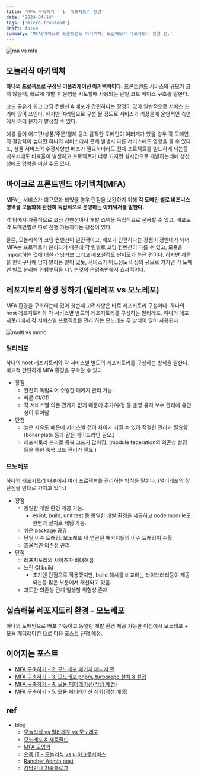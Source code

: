 ```yaml
---
title: 'MFA 구축하기 - 1. 레포지토리 환경'
date: '2024-04-14'
tags: ['micro-frontend']
draft: false
summary: 'MFA(마이크로 프론트엔드 아키텍쳐) 도입해보기 레포지토리 환경 편.'
---
```


![ma vs mfa](/static/images/blog/mfa/repo/mfa-ma.png)

## 모놀리식 아키텍쳐

**하나의 프로젝트로 구성된 어플리케이션 아키텍쳐이다.** 프론트엔드 서비스의 규모가 크지 않을때, 빠르게 개발 후 운영을 시도할때 사용되는 단일 코드 베이스 구조를 말한다.

코드 공유가 쉽고 코딩 컨벤션 & 배포가 간편하다는 장점이 있어 일반적으로 서비스 초기에 많이 쓰인다. 하지만 여러팀으로 구성 될 정도로 서비스가 커졌을때 운영적인 측면에서 여러 문제가 발생할 수 있다.

예를 들어 어드민/상품/주문/결제 등의 큼직한 도메인이 여러개가 있을 경우 각 도메인의 결합력이 높다면 하나의 서비스에서 문제 발생시 다른 서비스에도 영향을 줄 수 있다.
또, 상품 서비스의 수정사항만 배포가 필요하더라도 전체 프로젝트를 빌드하게 되는등 배포시에도 비효율이 발생하고 프로젝트가 너무 커지면 실시간으로 개발하는데에 생산성에도 영향을 미칠 수도 있다.

## 마이크로 프론트엔드 아키텍쳐(MFA)

MFA는 서비스가 대규모화 되었을 경우 단점을 보완하기 위해 **각 도메인 별로 비즈니스 영역을 모듈화해 완전히 독립적으로 운영하는 아키텍쳐를 말한다.**

각 팀에서 자율적으로 코딩 컨벤션이나 개발 스택을 독립적으로 운용할 수 있고, 배포도 각 도메인별로 따로 진행 가능하다는 장점이 있다.

물론, 모놀리식의 코딩 컨벤션이 일관적이고, 배포가 간편하다는 장점이 정반대가 되어 MFA는 프로젝트가 분리되기 때문에 각 팀별로 코딩 컨벤션이 다를 수 있고, 모듈을 import하는 것에 대한 러닝커브 그리고
배포설정도 난이도가 높은 편이다. 하지만 계란을 한바구니에 담지 말라는 말이 있듯, 서비스가 어느정도 이상의 규모로 커지면 각 도메인 별로 분리해 위험부담을 나누는것이 운영측면에서 효과적이다.

## 레포지토리 환경 정하기 (멀티레포 vs 모노레포)

MFA 환경을 구축하는데 있어 첫번째 고려사항은 바로 레포지토리 구성이다. 하나의 host 레포지토리와 각 서비스별 별도의 레포지토리를 구성하는 멀티레포. 하나의 레포지토리에서 각 서비스별 프로젝트를 관리 하는 모노레포 두 방식이 많이 사용된다.

![multi vs mono](/static/images/blog/mfa/repo/multi-mono.png)

### 멀티레포

하나의 host 레포지토리와 각 서비스별 별도의 레포지토리를 구성하는 방식을 말한다. 비교적 간단하게 MFA 환경을 구축할 수 있다.

- 장점
  - 완전히 독립되어 수월한 패키지 관리 가능.
  - 빠른 CI/CD
  - 각 서비스별 의존 관계가 없기 때문에 추가/수정 등 운영 유지 보수 관리에 유연성이 뛰어남.
- 단점
  - 높은 자유도 때문에 서비스별 갭이 차이가 커질 수 있어 적절한 관리가 필요함. (boiler plate 등과 같은 가이드라인 필요.)
  - 레포지토리 분리로 중복 코드가 많아짐. (module federation의 의존성 설정 등을 통한 중복 코드 관리가 필요.)

### 모노레포

하나의 레포지토리 내부에서 여러 프로젝ㅌ를 관리하는 방식을 말한다. (멀티레포의 장단점을 반대로 가지고 있다.)

- 장점
  - 동일한 개발 환경 제공 가능.
    - eslint, build, unit test 등 동일한 개발 환경을 제공하고 node module도 한번의 설치로 세팅 가능.
  - 쉬운 package 공유
  - 단일 이슈 트래킹: 모노레포 내 연관된 패키지들의 이슈 트래킹이 수월.
  - 효율적인 의존성 관리
- 단점
  - 레포지토리의 사이즈가 비대해짐
  - 느린 CI build
    - 초기엔 단점으로 작용했지만, build 해시를 비교하는 라이브러리등이 제공되는등 많은 부분에서 개선되고 있음.
  - 과도한 의존성 관계 발생할 위험성 존재.

## 실습해볼 레포지토리 환경 - 모노레포

하나의 도메인으로 배포 가능하고 동일한 개발 환경 제공 가능한 이점에서 모노레포 + 모듈 페더레이션 으로 다음 포스트 진행 예정.

## 이어지는 포스트

- [MFA 구축하기 - 2. 모노레포 패키지 매니저 편]('https://huun-devlog.vercel.app/blog/mfa/mfa-package-manager')
- [MFA 구축하기 - 3. 모노레포 pnpm, turborepo 설치 & 설정]('https://huun-devlog.vercel.app/blog/mfa/mfa-turborepo-n-pnpm')
- [MFA 구축하기 - 4. 모듈 페더레이션(작성 예정)]('https://huun-devlog.vercel.app/blog/mfa/mfa-repository')
- [MFA 구축하기 - 5. 모듈 페더레이션 심화(작성 예정)]('https://huun-devlog.vercel.app/blog/mfa/mfa-repository')

## ref

- blog
  - [모놀리식 vs 멀티레포 vs 모노레포](https://velog.io/@yoonlang/Micro-Frontend-%EB%AA%A8%EB%86%80%EB%A6%AC%EC%8B%9D-vs-%EB%A9%80%ED%8B%B0%EB%A0%88%ED%8F%AC-vs-%EB%AA%A8%EB%85%B8%EB%A0%88%ED%8F%AC-%EB%82%B4-%ED%94%84%EB%A1%9C%EC%A0%9D%ED%8A%B8%EC%97%90-%EB%8F%84%EC%9E%85%ED%95%98%EA%B8%B0)
  - [모노레포 & 제로필드](https://velog.io/@dalbodre_ari/%EB%A7%88%EC%9D%B4%ED%81%AC%EB%A1%9C-%ED%94%84%EB%A1%A0%ED%8A%B8%EC%97%94%EB%93%9C%EC%99%80-%EB%AA%A8%EB%85%B8%EB%A0%88%ED%8F%AC-%EC%A0%9C%EB%A1%9C%EB%B9%8C%EB%93%9C)
  - [MFA 도입기](https://velog.io/@padd60/MFAMicro-Frontend-Architecture-%EB%8F%84%EC%9E%85%EA%B8%B0-2)
  - [요즘 IT - 모놀리식 vs 마이크로서비스](https://yozm.wishket.com/magazine/detail/1813/)
  - [Rancher Admin post](https://www.suse.com/c/rancher_blog/microservices-vs-monolithic-architectures/)
  - [강남언니 기술블로그](https://blog.gangnamunni.com/post/saas-microfrontends/)
